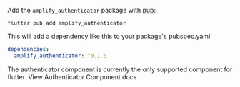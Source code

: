 
Add the `amplify_authenticator` package with [pub](https://pub.dev/):

```shell
flutter pub add amplify_authenticator
```

This will add a dependency like this to your package's pubspec.yaml

```yaml
dependencies:
  amplify_authenticator: ^0.1.0
```

<Alert variation="info">
  <Text color="inherit">
    The authenticator component is currently the only supported component for
    flutter.
  </Text>
  <Link href="/components/authenticator?platform=flutter">
    View Authenticator Component docs
  </Link>
</Alert>
